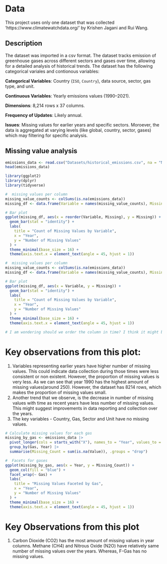 # Data

This project uses only one dataset that was collected 'https://www.climatewatchdata.org/' by Krishen Jagani and Rui Wang.
 

## Description
The dataset was imported in a csv format. The dataset tracks emission of greenhouse gases across different sectors and gases over time, allowing for a detailed analysis
of historical trends. The dataset has the following categorical variales and contionous variables:

**Categorical Variables**: Country (`ISO`, `Country`), data source, sector, gas type, and unit.

**Continuous Variables**: Yearly emissions values (1990–2021).

**Dimensions**: 8,214 rows x 37 columns.

**Frequency of Updates**: Likely annual.

**Issues**: Missing values for earlier years and specific sectors. Moroever, the data is aggregated at varying levels (like global, country, sector, gases)
which may filtering for specific analysis.

## Missing value analysis


```r
emissions_data <- read.csv("Datasets/historical_emissions.csv", na = "N/A") # changed to relative path, which allow both of us(or others to load the data in the dataset folder)
head(emissions_data)
```

```r
library(ggplot2)
library(dplyr)
library(tidyverse)

#  missing values per column
missing_value_counts <- colSums(is.na(emissions_data))
missing_df <- data.frame(Variable = names(missing_value_counts), Missing = missing_value_counts)

# Bar plot 
ggplot(missing_df, aes(x = reorder(Variable, Missing), y = Missing)) +
  geom_bar(stat = "identity") +
  labs(
    title = "Count of Missing Values by Variable",
    x = "Year",
    y = "Number of Missing Values"
  ) +
  theme_minimal(base_size = 16) +
  theme(axis.text.x = element_text(angle = 45, hjust = 1))

```
```r

#  missing values per column
missing_value_counts <- colSums(is.na(emissions_data))
missing_df <- data.frame(Variable = names(missing_value_counts), Missing = missing_value_counts)

# Bar plot 
ggplot(missing_df, aes(x = Variable, y = Missing)) +
  geom_bar(stat = "identity") +
  labs(
    title = "Count of Missing Values by Variable",
    x = "Year",
    y = "Number of Missing Values"
  ) +
  theme_minimal(base_size = 16) +
  theme(axis.text.x = element_text(angle = 45, hjust = 1))

# I am wondering should we order the column in time? I think it might be better to find a pattern or something. Also, should we exclude the columns with no missing value?
```

# Key observations from this plot:
1. Variables representing earlier years have higher number of missing values. This could indicate data collection during those times were less consistent
or non existent. However, the proportion of missing values is very less. As we can see that year 1990 has the highest amount of missing values(around 250). However, the 
dataset has 8214 rows, which makes the proportion of missing values small. 
2. Another trend that we observe, is the decrease in number of missing values with time as recent years have less number of missing values. This might suggest improvements
in data reporting and collection over the years.
3. The key variables - Country, Gas, Sector and Unit have no missing values.

```r
# Calculate missing values for each gas 
missing_by_gas <- emissions_data |>
  pivot_longer(cols = starts_with("X"), names_to = "Year", values_to = "Value") |>
  group_by(Gas, Year) |>
  summarise(Missing_Count = sum(is.na(Value)), .groups = "drop")

#  Facets for gases
ggplot(missing_by_gas, aes(x = Year, y = Missing_Count)) +
  geom_col(fill = "blue") +
  facet_wrap(~ Gas) +
  labs(
    title = "Missing Values Faceted by Gas",
    x = "Year",
    y = "Number of Missing Values"
  ) +
  theme_minimal(base_size = 16) +
  theme(axis.text.x = element_text(angle = 45, hjust = 1))
```
# Key Observations from this plot
1. Carbon Dioxide (CO2) has the most amount of missing values in year columns. Methane (CH4) and Nitrous Oxide (N2O) have
relatively same number of missing values over the years. Whereas, F-Gas has no missing values.
